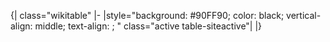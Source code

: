 <noinclude>{| class="wikitable"
|-
|</noinclude>style="background: #90FF90; color: black; vertical-align: middle; text-align: {{{align|center}}}; {{{style|}}}" class="active table-siteactive"|{{{1|活跃}}}<noinclude>
|}
{{Documentation|Template:Table cell templates/doc}}
</noinclude>